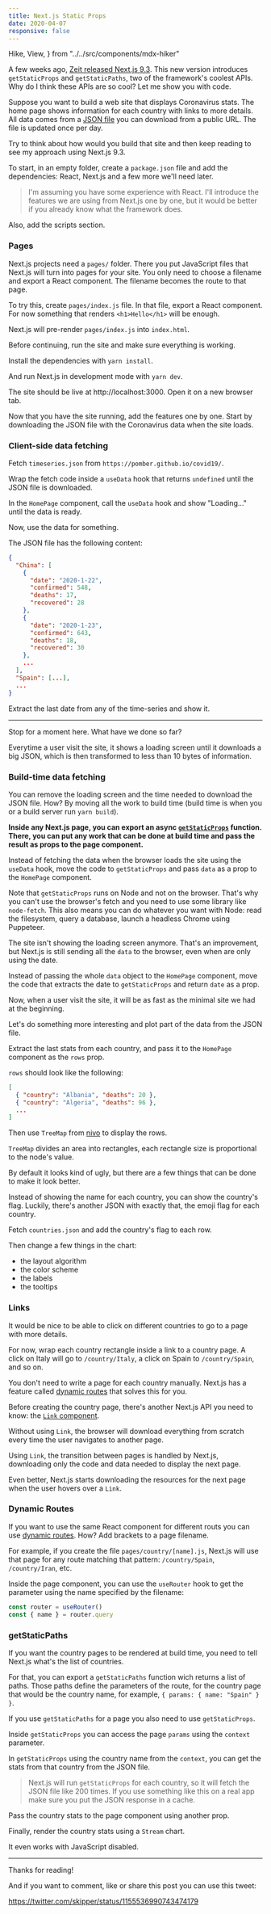 ```yaml
---
title: Next.js Static Props
date: 2020-04-07
responsive: false
---
```


  Hike,
  View,
} from "../../src/components/mdx-hiker"

<Hike views={views}>

<View />

A few weeks ago, [Zeit released Next.js 9.3](https://nextjs.org/blog/next-9-3). This new version introduces `getStaticProps` and `getStaticPaths`, two of the framework's coolest APIs. Why do I think these APIs are so cool? Let me show you with code.

Suppose you want to build a web site that displays Coronavirus stats. The home page shows information for each country with links to more details. All data comes from a [JSON file](https://github.com/pomber/covid19/) you can download from a public URL. The file is updated once per day.

Try to think about how would you build that site and then keep reading to see my approach using Next.js 9.3.

<View />

To start, in an empty folder, create a `package.json` file and add the dependencies: React, Next.js and a few more we'll need later.

> I'm assuming you have some experience with React. I'll introduce the features we are using from Next.js one by one, but it would be better if you already know what the framework does.

Also, add the scripts section.

<View />

### Pages

Next.js projects need a `pages/` folder. There you put JavaScript files that Next.js will turn into pages for your site. You only need to choose a filename and export a React component. The filename becomes the route to that page.

To try this, create `pages/index.js` file. In that file, export a React component. For now something that renders `<h1>Hello</h1>` will be enough.

Next.js will pre-render `pages/index.js` into `index.html`.

<View />

Before continuing, run the site and make sure everything is working.

Install the dependencies with `yarn install`.

And run Next.js in development mode with `yarn dev`.

<View />

The site should be live at http://localhost:3000. Open it on a new browser tab.

Now that you have the site running, add the features one by one. Start by downloading the JSON file with the Coronavirus data when the site loads.

<View />

### Client-side data fetching

Fetch `timeseries.json` from `https://pomber.github.io/covid19/`.

Wrap the fetch code inside a `useData` hook that returns `undefined` until the JSON file is downloaded.

In the `HomePage` component, call the `useData` hook and show "Loading..." until the data is ready.

Now, use the data for something.

<View />

The JSON file has the following content:

```json
{
  "China": [
    {
      "date": "2020-1-22",
      "confirmed": 548,
      "deaths": 17,
      "recovered": 28
    },
    {
      "date": "2020-1-23",
      "confirmed": 643,
      "deaths": 18,
      "recovered": 30
    },
    ...
  ],
  "Spain": [...],
  ...
}
```

Extract the last date from any of the time-series and show it.

---

Stop for a moment here. What have we done so far?

Everytime a user visit the site, it shows a loading screen until it downloads a big JSON, which is then transformed to less than 10 bytes of information.

<View />

### Build-time data fetching

You can remove the loading screen and the time needed to download the JSON file. How? By moving all the work to build time (build time is when you or a build server run `yarn build`).

**Inside any Next.js page, you can export an async [`getStaticProps`](https://nextjs.org/docs/basic-features/data-fetching#getstaticprops-static-generation) function. There, you can put any work that can be done at build time and pass the result as props to the page component.**

Instead of fetching the data when the browser loads the site using the `useData` hook, move the code to `getStaticProps` and pass `data` as a prop to the `HomePage` component.

Note that `getStaticProps` runs on Node and not on the browser. That's why you can't use the browser's fetch and you need to use some library like `node-fetch`. This also means you can do whatever you want with Node: read the filesystem, query a database, launch a headless Chrome using Puppeteer.

<View />

The site isn't showing the loading screen anymore. That's an improvement, but Next.js is still sending all the `data` to the browser, even when are only using the date.

Instead of passing the whole `data` object to the `HomePage` component, move the code that extracts the date to `getStaticProps` and return `date` as a prop.

Now, when a user visit the site, it will be as fast as the minimal site we had at the beginning.

<View />

Let's do something more interesting and plot part of the data from the JSON file.

Extract the last stats from each country, and pass it to the `HomePage` component as the `rows` prop.

`rows` should look like the following:

```json
[
  { "country": "Albania", "deaths": 20 },
  { "country": "Algeria", "deaths": 96 },
  ...
]
```

<View />

Then use `TreeMap` from [nivo](https://nivo.rocks/) to display the rows.

`TreeMap` divides an area into rectangles, each rectangle size is proportional to the node's value.

By default it looks kind of ugly, but there are a few things that can be done to make it look better.

<View />

Instead of showing the name for each country, you can show the country's flag. Luckily, there's another JSON with exactly that, the emoji flag for each country.

Fetch `countries.json` and add the country's flag to each row.

<View />

Then change a few things in the chart:

- the layout algorithm
- the color scheme
- the labels
- the tooltips

<View />

### Links

It would be nice to be able to click on different countries to go to a page with more details.

For now, wrap each country rectangle inside a link to a country page. A click on Italy will go to `/country/Italy`, a click on Spain to `/country/Spain`, and so on.

You don't need to write a page for each country manually. Next.js has a feature called [dynamic routes](https://nextjs.org/docs/routing/dynamic-routes) that solves this for you.

<View />

Before creating the country page, there's another Next.js API you need to know: the [`Link` component](https://nextjs.org/docs/api-reference/next/link).

Without using `Link`, the browser will download everything from scratch every time the user navigates to another page.

Using `Link`, the transition between pages is handled by Next.js, downloading only the code and data needed to display the next page.

Even better, Next.js starts downloading the resources for the next page when the user hovers over a `Link`.

<View />

### Dynamic Routes

If you want to use the same React component for different routs you can use [dynamic routes](https://nextjs.org/docs/routing/dynamic-routes). How? Add brackets to a page filename.

For example, if you create the file `pages/country/[name].js`, Next.js will use that page for any route matching that pattern: `/country/Spain`, `/country/Iran`, etc.

Inside the page component, you can use the `useRouter` hook to get the parameter using the name specified by the filename:

```js
const router = useRouter()
const { name } = router.query
```

<View />

### getStaticPaths

If you want the country pages to be rendered at build time, you need to tell Next.js what's the list of countries.

For that, you can export a `getStaticPaths` function wich returns a list of paths. Those paths define the parameters of the route, for the country page that would be the country name, for example, `{ params: { name: "Spain" } }`.

<View />

If you use `getStaticPaths` for a page you also need to use `getStaticProps`.

Inside `getStaticProps` you can access the page `params` using the `context` parameter.

<View />

In `getStaticProps` using the country name from the `context`, you can get the stats from that country from the JSON file.

> Next.js will run `getStaticProps` for each country, so it will fetch the JSON file like 200 times. If you use something like this on a real app make sure you put the JSON response in a cache.

Pass the country stats to the page component using another prop.

<View />

Finally, render the country stats using a `Stream` chart.

<View />

It even works with JavaScript disabled.

</Hike>

---

Thanks for reading!

And if you want to comment, like or share this post you can use this tweet:

https://twitter.com/skipper/status/1155536990743474179

